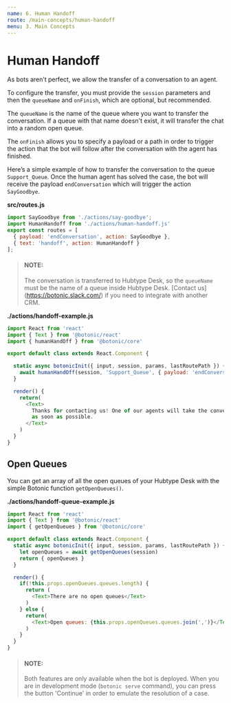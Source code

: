 ```yaml
---
name: 6. Human Handoff
route: /main-concepts/human-handoff
menu: 3. Main Concepts
---
```




# **Human Handoff**

As bots aren’t perfect, we allow the transfer of a conversation to an agent.

To configure the transfer, you must provide the `session` parameters and then the `queueName` and `onFinish`, which are optional, but recommended.

The `queueName` is the name of the queue where you want to transfer the conversation. If a queue with that name doesn't exist, it will transfer the chat into a random open queue.

The `onFinish` allows you to specify a payload or a path in order to trigger the action that the bot will follow after the conversation with the agent has finished.

Here’s a simple example of how to transfer the conversation to the queue `Support_Queue`. Once the human agent has solved the case, the bot will receive the payload `endConversation` which will trigger the action `SayGoodbye`.

**src/routes.js**

```javascript
import SayGoodbye from './actions/say-goodbye';
import HumanHandoff from './actions/human-handoff.js'
export const routes = [
  { payload: 'endConversation', action: SayGoodbye },
  { text: 'handoff', action: HumanHandoff }
];
```

> #### NOTE:
> The conversation is transferred to Hubtype Desk, so the `queueName` must be the name of a queue inside Hubtype Desk. [Contact us] (https://botonic.slack.com/) if you need to integrate with another CRM. 

**./actions/handoff-example.js**

```javascript
import React from 'react'
import { Text } from '@botonic/react'
import { humanHandOff } from '@botonic/core'

export default class extends React.Component {

  static async botonicInit({ input, session, params, lastRoutePath }) {
    await humanHandOff(session, 'Support_Queue', { payload: 'endConversation' })
  }

  render() {
    return(
      <Text>
        Thanks for contacting us! One of our agents will take the conversation
        as soon as possible.
      </Text>
    )
  }
}
```

## Open Queues

You can get an array of all the open queues of your Hubtype Desk with the simple Botonic function `getOpenQueues()`.

**./actions/handoff-queue-example.js**

```javascript
import React from 'react'
import { Text } from '@botonic/react'
import { getOpenQueues } from '@botonic/core'

export default class extends React.Component {
  static async botonicInit({ input, session, params, lastRoutePath }) {
    let openQueues = await getOpenQueues(session)
    return { openQueues }
  }

  render() {
    if(!this.props.openQueues.queues.length) {
      return (
        <Text>There are no open queues</Text>
      )
    } else {
      return(
        <Text>Open queues: {this.props.openQueues.queues.join(',')}</Text>
      )
    }
  }
}
```
> #### NOTE:
> Both features are only available when the bot is deployed. 
When you are in development mode (`botonic serve` command), you can press the button 'Continue' in order to emulate the resolution of a case.  

<div style={{display:"flex", justifyContent:"space-between"}}>
  <PrevButton title="Webviews" href="/main-concepts/webviews" />
  <NextButton title="Internationalization" href="/main-concepts/i18n" />
</div>